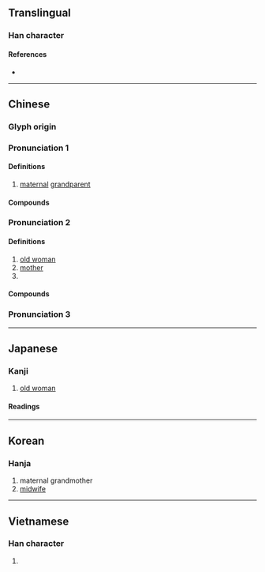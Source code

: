 {{character info}}
==Translingual==

===Han character===
{{Han char|rn=38|rad=女|as=06|sn=9|four=44411|canj=VJKP|ids=⿰女老}}

====References====
* {{Han ref|kx=0260.090|dkj=06216|dj=0526.080|hdz=21042.100|uh=59E5|ud=23013|bh=ABBE|bd=43966}}

----

==Chinese==
{{zh-forms}}

===Glyph origin===
{{Han etym}}

===Pronunciation 1===
{{zh-pron
|m=lǎo
|c=lou5
|mn=qz:nó͘/xm,zz:ló
|oc=n,1
|cat=n
}}

====Definitions====
{{zh-hanzi}}

# [[maternal]] [[grandparent]]

====Compounds====
{{zh-der|公姥|姥姥|姥爺|姑姥姥|姥鯊}}

===Pronunciation 2===
{{zh-pron
|m=mǔ
|c=mou5
|mc=y
|oc=n,2
|cat=n,pn
}}

====Definitions====
{{zh-hanzi}}

# [[old woman]]
# [[mother]]
# {{surname|zh}}

====Compounds====
{{zh-der|天姥山|斗姥}}

===Pronunciation 3===
{{zh-see|某||[[wife]]}}

----

==Japanese==

===Kanji===
{{ja-kanji|grade=|rs=女06}}

# [[old woman]]

====Readings====
{{ja-readings
|goon=も
|kanon=ぼ
|kun=うば-, ばば-
}}

----

==Korean==

===Hanja===
{{ko-hanja|모}}

# maternal grandmother
# [[midwife]]

----

==Vietnamese==

===Han character===
{{vi-readings|readings=mỗ,mụ,lão,muá|rs=女06}}

# {{rfdef|vi|sort=女06}}